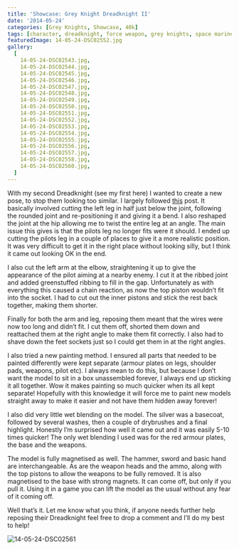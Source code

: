 ```yaml
---
title: 'Showcase: Grey Knight Dreadknight II'
date: '2014-05-24'
categories: [Grey Knights, Showcase, 40k]
tags: [character, dreadknight, force weapon, grey knights, space marine]
featuredImage: 14-05-24-DSC02552.jpg
gallery:
  [
    14-05-24-DSC02543.jpg,
    14-05-24-DSC02544.jpg,
    14-05-24-DSC02545.jpg,
    14-05-24-DSC02546.jpg,
    14-05-24-DSC02547.jpg,
    14-05-24-DSC02548.jpg,
    14-05-24-DSC02549.jpg,
    14-05-24-DSC02550.jpg,
    14-05-24-DSC02551.jpg,
    14-05-24-DSC02552.jpg,
    14-05-24-DSC02553.jpg,
    14-05-24-DSC02554.jpg,
    14-05-24-DSC02555.jpg,
    14-05-24-DSC02556.jpg,
    14-05-24-DSC02557.jpg,
    14-05-24-DSC02558.jpg,
    14-05-24-DSC02560.jpg,
  ]
---
```


With my second Dreadknight (see my first here) I wanted to create a new pose, to stop them looking too similar. I largely followed [this](http://www.bolterandchainsword.com/topic/226502-re-posed-dreadknight/) post. It basically involved cutting the left leg in half just below the joint, following the rounded joint and re-positioning it and giving it a bend. I also reshaped the joint at the hip allowing me to twist the entire leg at an angle. The main issue this gives is that the pilots leg no longer fits were it should. I ended up cutting the pilots leg in a couple of places to give it a more realistic position. It was very difficult to get it in the right place without looking silly, but I think it came out looking OK in the end.

I also cut the left arm at the elbow, straightening it up to give the appearance of the pilot aiming at a nearby enemy. I cut it at the ribbed joint and added greenstuffed ribbing to fill in the gap. Unfortunately as with everything this caused a chain reaction, as now the top piston wouldn’t fit into the socket. I had to cut out the inner pistons and stick the rest back together, making them shorter.

Finally for both the arm and leg, reposing them meant that the wires were now too long and didn’t fit. I cut them off, shorted them down and reattached them at the right angle to make them fit correctly. I also had to shave down the feet sockets just so I could get them in at the right angles.

I also tried a new painting method. I ensured all parts that needed to be painted differently were kept separate (armour plates on legs, shoulder pads, weapons, pilot etc). I always mean to do this, but because I don’t want the model to sit in a box unassembled forever, I always end up sticking it all together. Wow it makes painting so much quicker when its all kept separate! Hopefully with this knowledge it will force me to paint new models straight away to make it easier and not have them hidden away forever!

I also did very little wet blending on the model. The silver was a basecoat, followed by several washes, then a couple of drybrushes and a final highlight. Honestly I’m surprised how well it came out and it was easily 5-10 times quicker! The only wet blending I used was for the red armour plates, the base and the weapons.

The model is fully magnetised as well. The hammer, sword and basic hand are interchangeable. As are the weapon heads and the ammo, along with the top pistons to allow the weapons to be fully removed. It is also magnetised to the base with strong magnets. It can come off, but only if you pull it. Using it in a game you can lift the model as the usual without any fear of it coming off.

Well that’s it. Let me know what you think, if anyone needs further help reposing their Dreadknight feel free to drop a comment and I’ll do my best to help!

![14-05-24-DSC02561](14-05-24-DSC02561.jpg)
